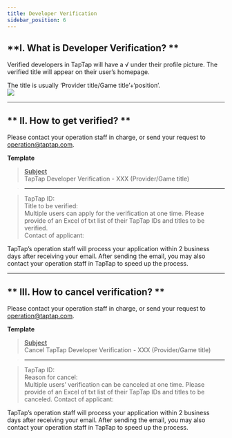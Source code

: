 ```yaml
---
title: Developer Verification
sidebar_position: 6
---
```


## **I. What is Developer Verification? **  
Verified developers in TapTap will have a <Blue>√</Blue> under their profile picture. The verified title will appear on their user’s homepage.  

The title is usually ‘Provider title/Game title’+‘position’.  
![](https://img.tapimg.com/market/images/aaaf15b877a671336748684549ee93a4.png)     

---

## ** II. How to get verified? **  

Please contact your operation staff in charge, or send your request to [operation@taptap.com](mailto:operation@taptap.com).  

**Template**  
> **<u>Subject</u>**  
> TapTap Developer Verification - XXX (Provider/Game title)   

> ---  

> TapTap ID:  
> Title to be verified:  
> <Gray>Multiple users can apply for the verification at one time. Please provide of an Excel of txt list of their TapTap IDs and titles to be verified.</Gray>​   
> Contact of applicant:  

TapTap’s operation staff will process your application within 2 business days after receiving your email.  After sending the email, you may also contact your operation staff in TapTap to speed up the process.  

---

## ** III. How to cancel verification? **  

Please contact your operation staff in charge, or send your request to [operation@taptap.com](mailto:operation@taptap.com).  

**Template**  
> **<u>Subject</u>**  
> Cancel TapTap Developer Verification - XXX (Provider/Game title)  

> ---  

> TapTap ID:  
> Reason for cancel:  
> <Gray>Multiple users’ verification can be canceled at one time. Please provide of an Excel of txt list of their TapTap IDs and titles to be canceled.</Gray>​ 
> Contact of applicant:  

TapTap’s operation staff will process your application within 2 business days after receiving your email.  After sending the email, you may also contact your operation staff in TapTap to speed up the process.  
